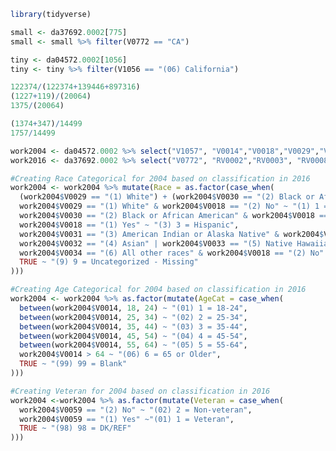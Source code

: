 ```r
library(tidyverse)
```

```r
small <- da37692.0002[775]
small <- small %>% filter(V0772 == "CA")
```

```r
tiny <- da04572.0002[1056]
tiny <- tiny %>% filter(V1056 == "(06) California")
```


```r
122374/(122374+139446+897316)
(1227+119)/(20064)
1375/(20064)
```
```r
(1374+347)/14499
1757/14499

```
  
```r
work2004 <- da04572.0002 %>% select("V1057", "V0014","V0018","V0029","V0030","V0031","V0032","V0033", "V0034", "V0059", "V0058", "V1740", "V1857","V2272", "V2273")
work2016 <- da37692.0002 %>% select("V0772", "RV0002","RV0003", "RV0008", "RV0051", "RV0054", "V1145", "V1201", "V1202")
```

```r
#Creating Race Categorical for 2004 based on classification in 2016
work2004 <- work2004 %>% mutate(Race = as.factor(case_when(
  (work2004$V0029 == "(1) White") + (work2004$V0030 == "(2) Black or African American") + (work2004$V0031 == "(3) American Indian or Alaska Native") + (work2004$V0032 == "(4) Asian") > 0 & work2004$V0018 == "(2) No" ~ "(6) 6 = 2+ Races (NH)",
  work2004$V0029 == "(1) White" & work2004$V0018 == "(2) No" ~ "(1) 1 = White (NH)",
  work2004$V0030 == "(2) Black or African American" & work2004$V0018 == "(2) No" ~ "(2) 2 = Black (NH)",
  work2004$V0018 == "(1) Yes" ~ "(3) 3 = Hispanic",
  work2004$V0031 == "(3) American Indian or Alaska Native" & work2004$V0018 == "(2) No" ~ "(4) 4 = American Indian/Alaska Native (NH)",
  work2004$V0032 == "(4) Asian" | work2004$V0033 == "(5) Native Hawaiian or other Pacific Islander" & work2004$V0018 == "(2) No" ~ "(5) 5 = Asian/Native Hawaiian/Other Pacific Islander (NH)",
  work2004$V0034 == "(6) All other races" & work2004$V0018 == "(2) No" ~ "(8) 8 = Other (NH)",
  TRUE ~ "(9) 9 = Uncategorized - Missing"
)))
```

```r
#Creating Age Categorical for 2004 based on classification in 2016
work2004 <- work2004 %>% as.factor(mutate(AgeCat = case_when(
  between(work2004$V0014, 18, 24) ~ "(01) 1 = 18-24",
  between(work2004$V0014, 25, 34) ~ "(02) 2 = 25-34",
  between(work2004$V0014, 35, 44) ~ "(03) 3 = 35-44",
  between(work2004$V0014, 45, 54) ~ "(04) 4 = 45-54",
  between(work2004$V0014, 55, 64) ~ "(05) 5 = 55-64",
  work2004$V0014 > 64 ~ "(06) 6 = 65 or Older",
  TRUE ~ "(99) 99 = Blank"
)))
```

```r
#Creating Veteran for 2004 based on classification in 2016
work2004 <-work2004 %>% as.factor(mutate(Veteran = case_when(
  work2004$V0059 == "(2) No" ~ "(02) 2 = Non-veteran",
  work2004$V0059 == "(1) Yes" ~"(01) 1 = Veteran",
  TRUE ~ "(98) 98 = DK/REF"
)))
```

